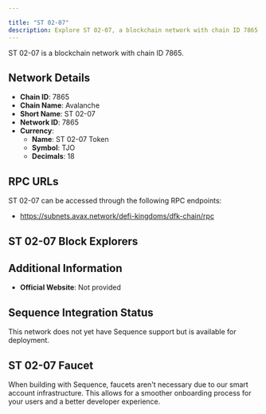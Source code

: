 ```yaml
---

title: "ST 02-07"
description: Explore ST 02-07, a blockchain network with chain ID 7865. Learn about its native currency, ST 02-07 Token, and how to interact with the network.
---
```




ST 02-07 is a blockchain network with chain ID 7865.

## Network Details

- **Chain ID**: 7865
- **Chain Name**: Avalanche
- **Short Name**: ST 02-07
- **Network ID**: 7865
- **Currency**: 
  - **Name**: ST 02-07 Token
  - **Symbol**: TJO
  - **Decimals**: 18

## RPC URLs

ST 02-07 can be accessed through the following RPC endpoints:

- https://subnets.avax.network/defi-kingdoms/dfk-chain/rpc

## ST 02-07 Block Explorers



## Additional Information

- **Official Website**: Not provided

## Sequence Integration Status

This network does not yet have Sequence support but is available for deployment.

## ST 02-07 Faucet

When building with Sequence, faucets aren't necessary due to our smart account infrastructure. This allows for a smoother onboarding process for your users and a better developer experience.
